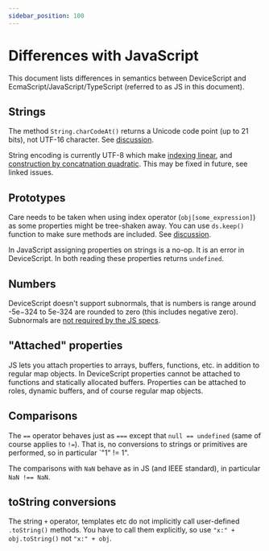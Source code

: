 ```yaml
---
sidebar_position: 100
---
```


# Differences with JavaScript

This document lists differences in semantics between DeviceScript and EcmaScript/JavaScript/TypeScript
(referred to as JS in this document).

## Strings

The method `String.charCodeAt()` returns a Unicode code point (up to 21 bits), not UTF-16 character.
See [discussion](https://github.com/microsoft/devicescript/discussions/34).

String encoding is currently UTF-8 which make [indexing linear](https://github.com/microsoft/devicescript/issues/40),
and [construction by concatnation quadratic](https://github.com/microsoft/devicescript/issues/39).
This may be fixed in future, see linked issues.

## Prototypes

Care needs to be taken when using index operator (`obj[some_expression]`) as some properties might
be tree-shaken away.
You can use `ds.keep()` function to make sure methods are included.
See [discussion](https://github.com/microsoft/devicescript/discussions/36).

In JavaScript assigning properties on strings is a no-op. It is an error in DeviceScript.
In both reading these properties returns `undefined`.

## Numbers

DeviceScript doesn't support subnormals, that is numbers is range around -5e−324 to 5e-324 are rounded to zero
(this includes negative zero).
Subnormals are [not required by the JS specs](https://developer.mozilla.org/en-US/docs/Web/JavaScript/Reference/Global_Objects/Number/MIN_VALUE).

## "Attached" properties

JS lets you attach properties to arrays, buffers, functions, etc. in addition to regular map objects.
In DeviceScript properties cannot be attached to functions and statically allocated buffers.
Properties can be attached to roles, dynamic buffers, and of course regular map objects.

## Comparisons

The `==` operator behaves just as `===` except that `null == undefined`
(same of course applies to `!=`).
That is, no conversions to strings or primitives are performed, so in particular `"1" != 1".

The comparisons with `NaN` behave as in JS (and IEEE standard), in particular `NaN !== NaN`.

## toString conversions

The string `+` operator, templates etc do not implicitly call user-defined `.toString()` methods.
You have to call them explicitly, so use `"x:" + obj.toString()` not `"x:" + obj`.
